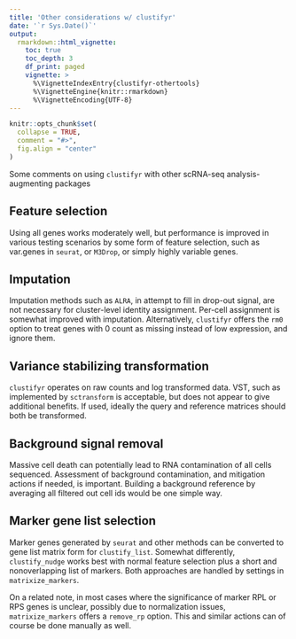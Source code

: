 ```yaml
---
title: 'Other considerations w/ clustifyr'
date: '`r Sys.Date()`'
output:
  rmarkdown::html_vignette:
    toc: true
    toc_depth: 3
    df_print: paged
    vignette: >
      %\VignetteIndexEntry{clustifyr-othertools}
      %\VignetteEngine{knitr::rmarkdown}
      %\VignetteEncoding{UTF-8}
---
```


```r
knitr::opts_chunk$set(
  collapse = TRUE,
  comment = "#>",
  fig.align = "center"
)
```

Some comments on using `clustifyr` with other scRNA-seq analysis-augmenting packages

## Feature selection
Using all genes works moderately well, but performance is improved in various testing scenarios by some form of feature selection, such as var.genes in `seurat`, or `M3Drop`, or simply highly variable genes.

## Imputation
Imputation methods such as `ALRA`, in attempt to fill in drop-out signal, are not necessary for cluster-level identity assignment. Per-cell assignment is somewhat improved with imputation. Alternatively, `clustifyr` offers the `rm0` option to treat genes with 0 count as missing instead of low expression, and ignore them.

## Variance stabilizing transformation
`clustifyr` operates on raw counts and log transformed data. VST, such as implemented by `sctransform` is acceptable, but does not appear to give additional benefits. If used, ideally the query and reference matrices should both be transformed.

## Background signal removal
Massive cell death can potentially lead to RNA contamination of all cells sequenced. Assessment of background contamination, and mitigation actions if needed, is important. Building a background reference by averaging all filtered out cell ids would be one simple way.

## Marker gene list selection
Marker genes generated by `seurat` and other methods can be converted to gene list matrix form for `clustify_list`. Somewhat differently, `clustify_nudge` works best with normal feature selection plus a short and nonoverlapping list of markers. Both approaches are handled by settings in `matrixize_markers`.

On a related note, in most cases where the significance of marker RPL or RPS genes is unclear, possibly due to normalization issues, `matrixize_markers` offers a `remove_rp` option. This and similar actions can of course be done manually as well.
